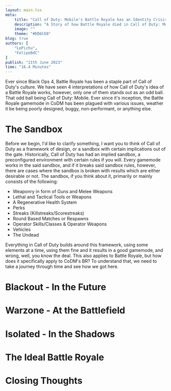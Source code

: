 ```yaml
---
layout: main.tsx
meta:
    title: "Call of Duty: Mobile's Battle Royale has an Identity Crisis"
    description: "A Story of how Battle Royale died in Call of Duty: Mobile."
    image: ""
    theme: "#DD6C68"
blog: true
authors: [
	"LePichu",
    "FelipeBdC"
]
publish: "21th June 2023"
time: "16.4 Minutes"
---
```



Ever since Black Ops 4, Battle Royale has been a staple part of Call of Duty's culture. We have seen 4 interpretations of how Call of Duty's idea of a Battle Royale works, however, only one of them stands out as an odd ball. That odd ball being Call of Duty: Mobile. Ever since it's inception, the Battle Royale gamemode in CoDM has been plagued with various issues, weather it be being poorly designed, buggy, non-performant, or anything else.

# The Sandbox
Before we begin, I'd like to clarify something, I want you to think of Call of Duty as a framework of design, or a sandbox with certain implications out of the gate. Historically, Call of Duty has had an implied sandbox, a preconfigured environment with certain rules if you will. Every gamemode works in the said sandbox, and if it breaks said sandbox rules, however, there are cases where the sandbox is broken with results which are either desirable or not. The sandbox, if you think about it, primarily or mainly consists of the following:

- Weaponry in form of Guns and Melee Weapons
- Lethal and Tactical Tools or Weapons
- A Regenerative Health System
- Perks
- Streaks (Killstreaks/Scorestreaks)
- Round Based Matches or Respawns
- Operator Skills/Classes & Operator Weapons
- Vehicles
- The Undead 

Everything in Call of Duty builds around this framework, using some elements at a time, using them fine and it results in a good gamemode, and wrong, well, you know the deal. This also applies to Battle Royale, but how does it specifically apply to CoDM's BR? To understand that, we need to take a journey through time and see how we got here.

# Blackout - In the Future


# Warzone - At the Battlefield 


# Isolated - In the Shadows


# The Ideal Battle Royale


# Closing Thoughts


